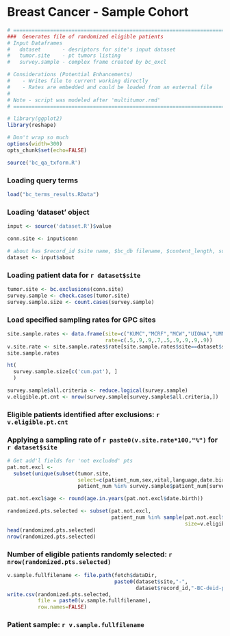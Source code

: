 # Breast Cancer - Sample Cohort
```r
# ============================================================================
###  Generates file of randomized eligible patients
# Input Dataframes
#   dataset       - desriptors for site's input dataset 
#   tumor.site    - pt tumors listing
#   survey.sample - complex frame created by bc_excl

# Considerations (Potential Enhancements)
#    - Writes file to current working directly
#    - Rates are embedded and could be loaded from an external file
# 
# Note - script was modeled after 'multitumor.rmd'
# ============================================================================
```

```r
# library(ggplot2)
library(reshape)

# Don't wrap so much
options(width=300)
opts_chunk$set(echo=FALSE)
```


```r
source('bc_qa_txform.R')  
```

### Loading query terms

```r
load("bc_terms_results.RData")
```

### Loading 'dataset' object

```r
input <- source('dataset.R')$value

conn.site <- input$conn

# about has $record_id $site name, $bc_db filename, $content_length, submitter $name, $issues_other
dataset <- input$about
```

### Loading patient data for `r dataset$site`

```r
tumor.site <- bc.exclusions(conn.site)
survey.sample <- check.cases(tumor.site)
survey.sample.size <- count.cases(survey.sample)
```

### Load specified sampling rates for GPC sites 

```r
site.sample.rates <- data.frame(site=c("KUMC","MCRF","MCW","UIOWA","UMN","UNMC","UTHSCSA","UTSW","WISC"),
                                rate=c(.5,.9,.9,.7,.5,.9,.9,.9,.9))
v.site.rate <- site.sample.rates$rate[site.sample.rates$site==dataset$site]
site.sample.rates
```

```r
ht(
  survey.sample.size[c('cum.pat'), ]
  )
```


```r
survey.sample$all.criteria <- reduce.logical(survey.sample)
v.eligible.pt.cnt <- nrow(survey.sample[survey.sample$all.criteria,])
```

### Eligible patients identified after exclusions: `r v.eligible.pt.cnt`

### Applying a sampling rate of `r paste0(v.site.rate*100,"%")` for `r dataset$site`

``` r
# Get add'l fields for 'not excluded' pts
pat.not.excl <- 
  subset(unique(subset(tumor.site, 
                       select=c(patient_num,sex,vital,language,date.birth))),
                       patient_num %in% survey.sample$patient_num[survey.sample$all.criteria])

pat.not.excl$age <- round(age.in.years(pat.not.excl$date.birth))

randomized.pts.selected <- subset(pat.not.excl, 
                                  patient_num %in% sample(pat.not.excl$patient_num,                             
                                                          size=v.eligible.pt.cnt*v.site.rate))
head(randomized.pts.selected)
nrow(randomized.pts.selected)
```

### Number of eligible patients randomly selected: `r nrow(randomized.pts.selected)`

```r
v.sample.fullfilename <- file.path(fetch$dataDir,
                                   paste0(dataset$site,"-",
                                          dataset$record_id,"-BC-deid-pt-sample.csv"))
write.csv(randomized.pts.selected, 
          file = paste0(v.sample.fullfilename),
          row.names=FALSE)
```

### Patient sample: `r v.sample.fullfilename`
